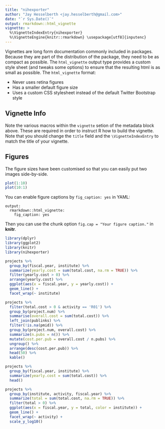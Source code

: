 ```yaml
---
title: "nihexporter"
author: "Jay Hesselberth <jay.hesselberth@gmail.com>"
date: "`r Sys.Date()`"
output: rmarkdown::html_vignette
vignette: >
  %\VignetteIndexEntry{nihexporter}
  %\VignetteEngine{knitr::rmarkdown} \usepackage[utf8]{inputenc}
---
```


Vignettes are long form documentation commonly included in packages. Because they are part of the distribution of the package, they need to be as compact as possible. The `html_vignette` output type provides a custom style sheet (and tweaks some options) to ensure that the resulting html is as small as possible. The `html_vignette` format:

- Never uses retina figures
- Has a smaller default figure size
- Uses a custom CSS stylesheet instead of the default Twitter Bootstrap style

## Vignette Info

Note the various macros within the `vignette` setion of the metadata block above. These are required in order to instruct R how to build the vignette. Note that you should change the `title` field and the `\VignetteIndexEntry` to match the title of your vignette.

## Figures

The figure sizes have been customised so that you can easily put two images side-by-side. 

```r
plot(1:10)
plot(10:1)
```

You can enable figure captions by `fig_caption: yes` in YAML:

    output:
      rmarkdown::html_vignette:
        fig_caption: yes

Then you can use the chunk option `fig.cap = "Your figure caption."` in **knitr**.

```r
library(dplyr)
library(ggplot2)
library(knitr)
library(nihexporter)
```

```r
projects %>%
  group_by(fiscal.year, institute) %>%
  summarize(yearly.cost = sum(total.cost, na.rm = TRUE)) %>%
  filter(yearly.cost > 0) %>%
  arrange(yearly.cost) %>%
  ggplot(aes(x = fiscal.year, y = yearly.cost)) +
  geom_line() +
  facet_wrap(~ institute)
```

```r
projects %>%
  filter(total.cost > 0 & activity == 'R01') %>%
  group_by(project.num) %>%
  summarise(overall.cost = sum(total.cost)) %>%
  left_join(publinks) %>%
  filter(!is.na(pmid)) %>%
  group_by(project.num, overall.cost) %>%
  summarize(n.pubs = n()) %>%
  mutate(cost.per.pub = overall.cost / n.pubs) %>%
  ungroup() %>%
  arrange(desc(cost.per.pub)) %>%
  head(50) %>%
  kable()
```

```r
projects %>%
  group_by(fiscal.year, institute) %>%
  summarize(yearly.cost = sum(total.cost)) %>%
  head()
```

```r
projects %>%
  group_by(institute, activity, fiscal.year) %>%
  summarize(total = sum(total.cost, na.rm = TRUE)) %>%
  filter(total > 0) %>%
  ggplot(aes(x = fiscal.year, y = total, color = institute)) +
  geom_line() +
  facet_wrap(~ activity) +
  scale_y_log10()
```

